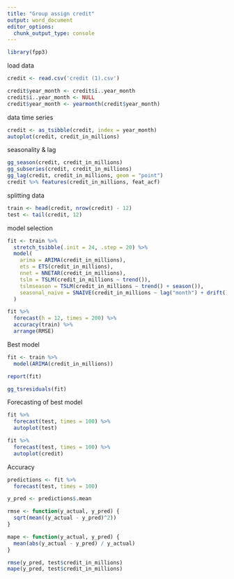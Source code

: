 ```yaml
---
title: "Group assign credit"
output: word_document
editor_options: 
  chunk_output_type: console
---
```


```r
library(fpp3)
```

load data
```r
credit <- read.csv('credit (1).csv')

credit$year_month <- credit$ï..year_month
credit$ï..year_month <- NULL
credit$year_month <- yearmonth(credit$year_month)
```

data time series
```r
credit <- as_tsibble(credit, index = year_month)
autoplot(credit, credit_in_millions)
```

seasonality & lag
```r
gg_season(credit, credit_in_millions)
gg_subseries(credit, credit_in_millions)
gg_lag(credit, credit_in_millions, geom = "point")
credit %>% features(credit_in_millions, feat_acf)
```

splitting data
```r
train <- head(credit, nrow(credit) - 12)
test <- tail(credit, 12)
```

model selection
```r
fit <- train %>% 
  stretch_tsibble(.init = 24, .step = 20) %>% 
  model(
    arima = ARIMA(credit_in_millions),
    ets = ETS(credit_in_millions),
    nnet = NNETAR(credit_in_millions),
    tslm = TSLM(credit_in_millions ~ trend()),
    tslmseason = TSLM(credit_in_millions ~ trend() + season()),
    seasonal_naive = SNAIVE(credit_in_millions ~ lag("month") + drift())
  )

fit %>% 
  forecast(h = 12, times = 200) %>% 
  accuracy(train) %>% 
  arrange(RMSE)
```


Best model
```r
fit <- train %>% 
  model(ARIMA(credit_in_millions))

report(fit)

gg_tsresiduals(fit)
```

Forecasting of best model
```r
fit %>% 
  forecast(test, times = 100) %>% 
  autoplot(test)

fit %>% 
  forecast(test, times = 100) %>% 
  autoplot(credit)
```

Accuracy 
```r
predictions <- fit %>% 
  forecast(test, times = 100)

y_pred <- predictions$.mean

rmse <- function(y_actual, y_pred) {
  sqrt(mean((y_actual - y_pred)^2))
}

mape <- function(y_actual, y_pred) {
  mean(abs(y_actual - y_pred) / y_actual)
}

rmse(y_pred, test$credit_in_millions)
mape(y_pred, test$credit_in_millions)

```

